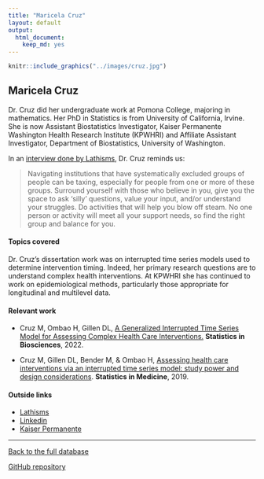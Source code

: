 ```yaml
---
title: "Maricela Cruz"
layout: default
output:
  html_document:
    keep_md: yes
---
```


::: {.grid}

::: {.g-col-4}
```r
knitr::include_graphics("../images/cruz.jpg")
```
:::

:::{.g-col-8}
# Maricela Cruz

Dr. Cruz did her undergraduate work at Pomona College, majoring in mathematics.  Her PhD in Statistics is from University of California, Irvine.  She is now Assistant Biostatistics Investigator, Kaiser Permanente Washington Health Research Institute (KPWHRI) and Affiliate Assistant Investigator, Department of Biostatistics, University of Washington.

In an <a href = "https://www.lathisms.org/calendar-2022s/maricela-cruz" target = "_blank">interview done by Lathisms</a>, Dr. Cruz reminds us:

>Navigating institutions that have systematically excluded groups of people can be taxing, especially for people from one or more of these groups. Surround yourself with those who believe in you, give you the space to ask ‘silly’ questions, value your input, and/or understand your struggles. Do activities that will help you blow off steam. No one person or activity will meet all your support needs, so find the right group and balance for you.

:::

:::


#### Topics covered

Dr. Cruz's dissertation work was on interrupted time series models used to determine intervention timing. Indeed, her primary research questions are to understand complex health interventions.  At KPWHRI she has continued to work on epidemiological methods, particularly those appropriate for longitudinal and multilevel data.

#### Relevant work

* Cruz M, Ombao H, Gillen DL, <a href = "https://link.springer.com/article/10.1007/s12561-022-09346-6" target = "_blank">A Generalized Interrupted Time Series Model for
Assessing Complex Health Care Interventions.</a> **Statistics in Biosciences**, 2022.

* Cruz M, Gillen DL, Bender M, & Ombao H, <a href = "https://onlinelibrary.wiley.com/doi/10.1002/sim.8067" target = "_blank">Assessing health care interventions via
an interrupted time series model: study power and design considerations</a>. **Statistics in
Medicine**, 2019. 

#### Outside links

* [Lathisms](https://www.lathisms.org/calendar-2022s/maricela-cruz)
* [Linkedin](https://www.linkedin.com/in/maricela-cruz-3285907a/)
* [Kaiser Permanente](https://www.kpwashingtonresearch.org/our-research/our-scientists/cruz-maricela)




----------------------

[Back to the full database](https://hardin47.github.io/CURV/)

[GitHub repository](https://github.com/hardin47/CURV/)


